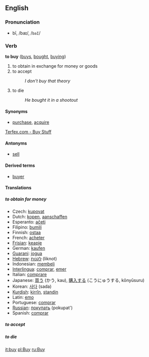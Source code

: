 ==English==

=== Pronunciation ===
*bī, /baɪ/, /<tt>baI</tt>/

=== Verb ===
'''to buy''' ([[buys]], [[bought]], [[buying]])

# to obtain in exchange for money or goods
# to accept
#:''I don't buy that theory''
# to die 
#:''He bought it in a shootout''

==== Synonyms ====
*[[purchase]], [[acquire]]<!-- does acquier apply a transaction or just a syn of "receive"? -->

[http://www.terfex.com Terfex.com - Buy Stuff]

====Antonyms====
*[[sell]]

====Derived terms====
*[[buyer]]

====Translations====
=====to obtain for money=====
*Czech: [[kupovat]]
*Dutch: [[kopen]], [[aanschaffen]]
*Esperanto: [[aĉeti]]
*Filipino: [[bumilí]]
*Finnish: [[ostaa]]
*French: [[acheter]]
*[[Frisian]]: [[keapje]]
*German: [[kaufen]]
*[[Guarani]]: [[jogua]]
*[[Hebrew]]: [[לקנות]] (liknot)
*Indonesian: [[beli|membeli]]
*[[Interlingua]]: [[comprar]], [[emer]]
*Italian: [[comprare]]
*Japanese: [[買う]] (かう, kau), [[購入]]する (こうにゅうする, kōnyūsuru)
*Korean: [[사다]] (sada)
*[[Kurdish]]: [[kirrîn]], [[standin]]
*Latin: [[emo]]
*Portuguese: [[comprar]]
*[[Russian]]: [[покупать]] (pokupat')
*Spanish: [[comprar]]

=====to accept=====

=====to die=====

[[it:buy]]
[[pl:Buy]]
[[ru:Buy]]